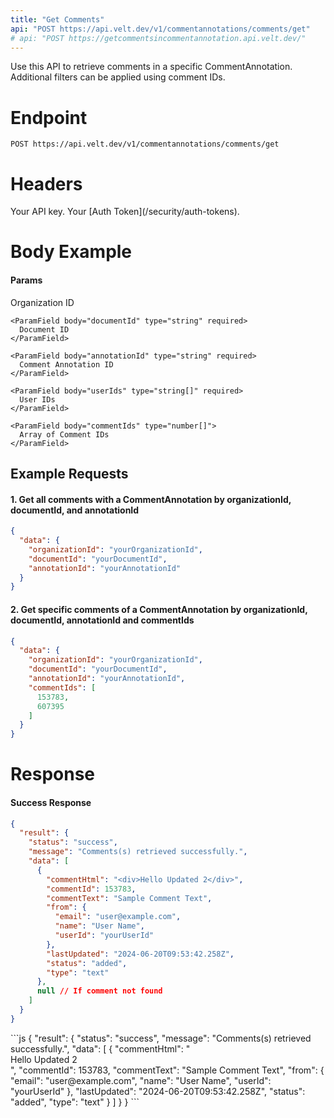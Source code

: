 ```yaml
---
title: "Get Comments"
api: "POST https://api.velt.dev/v1/commentannotations/comments/get"
# api: "POST https://getcommentsincommentannotation.api.velt.dev/"
---
```


Use this API to retrieve comments in a specific CommentAnnotation.
Additional filters can be applied using comment IDs.

# Endpoint

`POST https://api.velt.dev/v1/commentannotations/comments/get`

# Headers

<ParamField header="x-velt-api-key" type="string" required>
  Your API key.
</ParamField>

<ParamField header="x-velt-auth-token" type="string" required>
  Your [Auth Token](/security/auth-tokens).
</ParamField>

# Body Example

#### Params

<ParamField body="data" type="object" required>
  <Expandable title="properties">
    <ParamField body="organizationId" type="string" required>
      Organization ID
    </ParamField>

    <ParamField body="documentId" type="string" required>
      Document ID
    </ParamField>

    <ParamField body="annotationId" type="string" required>
      Comment Annotation ID
    </ParamField>

    <ParamField body="userIds" type="string[]" required>
      User IDs
    </ParamField>

    <ParamField body="commentIds" type="number[]">
      Array of Comment IDs
    </ParamField>
  </Expandable>
</ParamField>

## **Example Requests**

#### 1. Get all comments with a CommentAnnotation by organizationId, documentId, and annotationId

```JSON
{
  "data": {
    "organizationId": "yourOrganizationId",
    "documentId": "yourDocumentId",
    "annotationId": "yourAnnotationId"
  }
}
```

#### 2. Get specific comments of a CommentAnnotation by organizationId, documentId, annotationId and commentIds

```JSON
{
  "data": {
    "organizationId": "yourOrganizationId",
    "documentId": "yourDocumentId",
    "annotationId": "yourAnnotationId",
    "commentIds": [
      153783,
      607395
    ]
  }
}
```

# Response

#### Success Response

```JSON
{
  "result": {
    "status": "success",
    "message": "Comments(s) retrieved successfully.",
    "data": [
      {
        "commentHtml": "<div>Hello Updated 2</div>",
        "commentId": 153783,
        "commentText": "Sample Comment Text",
        "from": {
          "email": "user@example.com",
          "name": "User Name",
          "userId": "yourUserId"
        },
        "lastUpdated": "2024-06-20T09:53:42.258Z",
        "status": "added",
        "type": "text"
      },
      null // If comment not found
    ]
  }
}
```

<ResponseExample>
```js
{
  "result": {
    "status": "success",
    "message": "Comments(s) retrieved successfully.",
    "data": [
      {
        "commentHtml": "<div>Hello Updated 2</div>",
        "commentId": 153783,
        "commentText": "Sample Comment Text",
        "from": {
          "email": "user@example.com",
          "name": "User Name",
          "userId": "yourUserId"
        },
        "lastUpdated": "2024-06-20T09:53:42.258Z",
        "status": "added",
        "type": "text"
      }
    ]
  }
}
```
</ResponseExample>